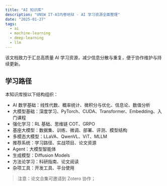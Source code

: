 ```yaml
---
title: "AI 知识库"
description: "UNSW IT-AI内卷地狱 - AI 学习资源全面整理"
date: "2025-01-27"
tags:
  - ai
  - machine-learning
  - deep-learning
  - llm
---
```


该文档致力于汇总高质量 AI 学习资源，减少信息分散与重复，便于协作维护与持续更新。

## 学习路径

本知识库按以下结构组织：

- AI 数学基础：线性代数、概率统计、微积分与优化、信息论、数值分析
- 大模型基础：深度学习、PyTorch、CUDA、Transformer、Embedding、入门课程
- 强化学习：RL 基础、思维链 COT、GRPO
- 基座大模型：数据集、训练、微调、部署、评测、模型结构
- 多模态大模型：LLaVA、QwenVL、ViT、MLLM
- 推荐系统：学习路径、实战项目、论文资源
- Agent：大模型智能体
- 生成模型：Diffusion Models
- 方法论学习：科研指南、论文阅读
- 杂项工具：开发工具、平台使用

> 注意：论文合集可邀请到 Zotero 协作；
